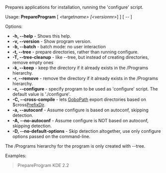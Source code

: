 Prepares applications for installation, running the 'configure' script.

Usage: '''PrepareProgram''' [ <target''name> [<version''nr>] ] [ -- <additional_options> ]

Options:
* '''-h, --help''' - Shows this help.
* '''-v, --version''' - Show program version.
* '''-b, --batch''' - batch mode: no user interaction
* '''-t, --tree''' - prepare directories, rather than running configure.
* '''-T, --tree-cleanup''' - like --tree, but instead of creating directories, remove empty ones
* '''-k, --keep''' - keep the directory if it already exists in the /Programs hierarchy.
* '''-r, --remove''' - remove the directory if it already exists in the /Programs hierarchy.
* '''-c, --configure''' ''<entry>'' - specify program to be used as 'configure' script. The default value is './configure'.
* '''-C, --cross-compile''' - lets [[GoboPath]] export directories based on $cross[[PrefixDir]].
* '''-a, --autoconf''' - Assume configure is based on autoconf, skipping detection.
* '''-A, --no-autoconf''' - Assume configure is NOT based on autoconf, skipping detection.
* '''-D, --no-default-options''' - Skip detection altogether, use only configure options passed on the command-line.

The /Programs hierarchy for the program is only created with --tree.

Examples:
<blockquote>
PrepareProgram KDE 2.2 <br/>
</blockquote>

{{Scripts}}
